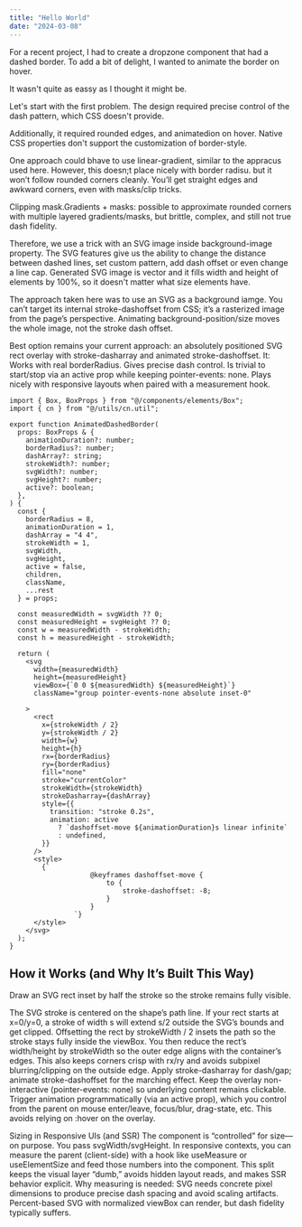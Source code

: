 ```yaml
---
title: "Hello World"
date: "2024-03-08"
---
```


For a recent project, I had to create a dropzone component that had a dashed border. To add a bit of delight, I wanted to animate the border on hover. 

It wasn't quite as eassy as I thought it might be.

Let's start with the first problem. The design required precise control of the dash pattern, which CSS doesn't provide. 

Additionally, it required rounded edges, and animatedion on hover. Native CSS properties don't support the customization of border-style. 

One approach could bhave to use linear-gradient, similar to the appracus used here. However, this doesn;t place nicely with border radisu. but it won’t follow rounded corners cleanly. You’ll get straight edges and awkward corners, even with masks/clip tricks.

Clipping mask.Gradients + masks: possible to approximate rounded corners with multiple layered gradients/masks, but brittle, complex, and still not true dash fidelity.

Therefore, we use a trick with an SVG image inside background-image property. The SVG features give us the ability to change the distance between dashed lines, set custom pattern, add dash offset or even change a line cap. Generated SVG image is vector and it fills width and height of elements by 100%, so it doesn't matter what size elements have.

The approach taken here was to use an SVG as a background iamge. You can’t target its internal stroke-dashoffset from CSS; it’s a rasterized image from the page’s perspective.
Animating background-position/size moves the whole image, not the stroke dash offset.

Best option remains your current approach: an absolutely positioned SVG rect overlay with stroke-dasharray and animated stroke-dashoffset. It:
Works with real borderRadius.
Gives precise dash control.
Is trivial to start/stop via an active prop while keeping pointer-events: none.
Plays nicely with responsive layouts when paired with a measurement hook.

```tsx
import { Box, BoxProps } from "@/components/elements/Box";
import { cn } from "@/utils/cn.util";

export function AnimatedDashedBorder(
  props: BoxProps & {
    animationDuration?: number;
    borderRadius?: number;
    dashArray?: string;
    strokeWidth?: number;
    svgWidth?: number;
    svgHeight?: number;
    active?: boolean;
  },
) {
  const {
    borderRadius = 8,
    animationDuration = 1,
    dashArray = "4 4",
    strokeWidth = 1,
    svgWidth,
    svgHeight,
    active = false,
    children,
    className,
    ...rest
  } = props;

  const measuredWidth = svgWidth ?? 0;
  const measuredHeight = svgHeight ?? 0;
  const w = measuredWidth - strokeWidth;
  const h = measuredHeight - strokeWidth;
  
  return (
    <svg
      width={measuredWidth}
      height={measuredHeight}
      viewBox={`0 0 ${measuredWidth} ${measuredHeight}`}
      className="group pointer-events-none absolute inset-0"
      
    >
      <rect
        x={strokeWidth / 2}
        y={strokeWidth / 2}
        width={w}
        height={h}
        rx={borderRadius}
        ry={borderRadius}
        fill="none"
        stroke="currentColor"
        strokeWidth={strokeWidth}
        strokeDasharray={dashArray}
        style={{
          transition: "stroke 0.2s",
          animation: active
            ? `dashoffset-move ${animationDuration}s linear infinite`
            : undefined,
        }}
      />
      <style>
        {`
					@keyframes dashoffset-move {
						to {
							stroke-dashoffset: -8;
						}
					}
				`}
      </style>
    </svg>
  );
}
```


## How it Works (and Why It’s Built This Way)

Draw an SVG rect inset by half the stroke so the stroke remains fully visible.

The SVG stroke is centered on the shape’s path line. If your rect starts at x=0/y=0, a stroke of width s will extend s/2 outside the SVG’s bounds and get clipped.
Offsetting the rect by strokeWidth / 2 insets the path so the stroke stays fully inside the viewBox. You then reduce the rect’s width/height by strokeWidth so the outer edge aligns with the container’s edges.
This also keeps corners crisp with rx/ry and avoids subpixel blurring/clipping on the outside edge.
Apply stroke-dasharray for dash/gap; animate stroke-dashoffset for the marching effect.
Keep the overlay non-interactive (pointer-events: none) so underlying content remains clickable.
Trigger animation programmatically (via an active prop), which you control from the parent on mouse enter/leave, focus/blur, drag-state, etc. This avoids relying on :hover on the overlay.

Sizing in Responsive UIs (and SSR)
The component is “controlled” for size—on purpose. You pass svgWidth/svgHeight. In responsive contexts, you can measure the parent (client-side) with a hook like useMeasure or useElementSize and feed those numbers into the component. This split keeps the visual layer “dumb,” avoids hidden layout reads, and makes SSR behavior explicit.
Why measuring is needed: SVG needs concrete pixel dimensions to produce precise dash spacing and avoid scaling artifacts. Percent-based SVG with normalized viewBox can render, but dash fidelity typically suffers.


